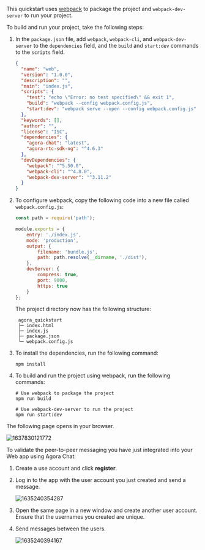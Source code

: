 <PlatformWrapper platform="web">

This quickstart uses [webpack](https://webpack.js.org/) to package the project and `webpack-dev-server` to run your project.

To build and run your project, take the following steps:

1. In the `package.json` file, add `webpack`, `webpack-cli`, and `webpack-dev-server` to the `dependencies` field, and the `build` and `start:dev` commands to the `scripts` field.

   ```json
   {
     "name": "web",
     "version": "1.0.0",
     "description": "",
     "main": "index.js",
     "scripts": {
       "test": "echo \"Error: no test specified\" && exit 1",
       "build": "webpack --config webpack.config.js",
       "start:dev": "webpack serve --open --config webpack.config.js"
     },
     "keywords": [],
     "author": "",
     "license": "ISC",
     "dependencies": {
       "agora-chat": "latest",
       "agora-rtc-sdk-ng": "^4.6.3"
     },
     "devDependencies": {
       "webpack": "^5.50.0",
       "webpack-cli": "^4.8.0",
       "webpack-dev-server": "^3.11.2"
     }
   }
   ```

2. To configure webpack, copy the following code into a new file called `webpack.config.js`:

   ```javascript
   const path = require('path');
   
   module.exports = {
       entry: './index.js',
       mode: 'production',
       output: {
           filename: 'bundle.js',
           path: path.resolve(__dirname, './dist'),
       },
       devServer: {
           compress: true,
           port: 9000,
           https: true
       }
   };
   ```

   The project directory now has the following structure:

   ```text
    agora_quickstart
    ├─ index.html
    ├─ index.js
    ├─ package.json
    └─ webpack.config.js
   ```

3. To install the dependencies, run the following command:

   ```shell
   npm install
   ```

4. To build and run the project using webpack, run the following commands:

   ```shell
   # Use webpack to package the project
   npm run build
   
   # Use webpack-dev-server to run the project
   npm run start:dev
   ```

The following page opens in your browser.

![1637830121772](https://web-cdn.agora.io/docs-files/1637830121772)

To validate the peer-to-peer messaging you have just integrated into your Web app using Agora Chat:

1. Create a use account and click **register**. 

2. Log in to the app with the user account you just created and send a message.

   ![1635240354287](https://web-cdn.agora.io/docs-files/1635240354287)

3. Open the same page in a new window and create another user account. Ensure that the usernames you created are unique.

4. Send messages between the users.

   ![1635240394167](https://web-cdn.agora.io/docs-files/1635240394167)

</PlatformWrapper>
